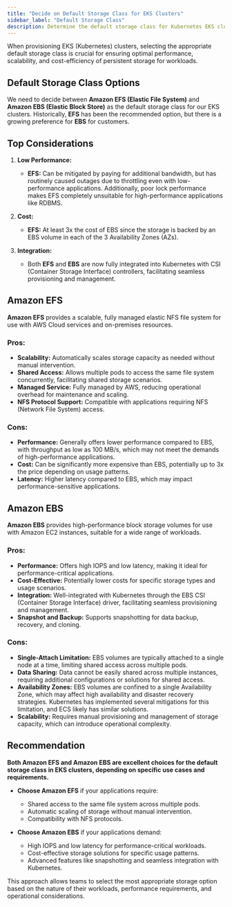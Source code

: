 ```yaml
---
title: "Decide on Default Storage Class for EKS Clusters"
sidebar_label: "Default Storage Class"
description: Determine the default storage class for Kubernetes EKS clusters
---
```


<Intro>
When provisioning EKS (Kubernetes) clusters, selecting the appropriate default storage class is crucial for ensuring optimal performance, scalability, and cost-efficiency of persistent storage for workloads.
</Intro>

## Default Storage Class Options

We need to decide between **Amazon EFS (Elastic File System)** and **Amazon EBS (Elastic Block Store)** as the default storage class for our EKS clusters. Historically, **EFS** has been the recommended option, but there is a growing preference for **EBS** for customers.

## Top Considerations

1. **Low Performance:**
   - **EFS:** Can be mitigated by paying for additional bandwidth, but has routinely caused outages due to throttling even with low-performance applications. Additionally, poor lock performance makes EFS completely unsuitable for high-performance applications like RDBMS.

2. **Cost:**
   - **EFS:** At least 3x the cost of EBS since the storage is backed by an EBS volume in each of the 3 Availability Zones (AZs).

3. **Integration:**
   - Both **EFS** and **EBS** are now fully integrated into Kubernetes with CSI (Container Storage Interface) controllers, facilitating seamless provisioning and management.

## Amazon EFS

**Amazon EFS** provides a scalable, fully managed elastic NFS file system for use with AWS Cloud services and on-premises resources.

### Pros:
- **Scalability:** Automatically scales storage capacity as needed without manual intervention.
- **Shared Access:** Allows multiple pods to access the same file system concurrently, facilitating shared storage scenarios.
- **Managed Service:** Fully managed by AWS, reducing operational overhead for maintenance and scaling.
- **NFS Protocol Support:** Compatible with applications requiring NFS (Network File System) access.

### Cons:
- **Performance:** Generally offers lower performance compared to EBS, with throughput as low as 100 MB/s, which may not meet the demands of high-performance applications.
- **Cost:** Can be significantly more expensive than EBS, potentially up to 3x the price depending on usage patterns.
- **Latency:** Higher latency compared to EBS, which may impact performance-sensitive applications.

## Amazon EBS

**Amazon EBS** provides high-performance block storage volumes for use with Amazon EC2 instances, suitable for a wide range of workloads.

### Pros:
- **Performance:** Offers high IOPS and low latency, making it ideal for performance-critical applications.
- **Cost-Effective:** Potentially lower costs for specific storage types and usage scenarios.
- **Integration:** Well-integrated with Kubernetes through the EBS CSI (Container Storage Interface) driver, facilitating seamless provisioning and management.
- **Snapshot and Backup:** Supports snapshotting for data backup, recovery, and cloning.

### Cons:
- **Single-Attach Limitation:** EBS volumes are typically attached to a single node at a time, limiting shared access across multiple pods.
- **Data Sharing:** Data cannot be easily shared across multiple instances, requiring additional configurations or solutions for shared access.
- **Availability Zones:** EBS volumes are confined to a single Availability Zone, which may affect high availability and disaster recovery strategies. Kubernetes has implemented several mitigations for this limitation, and ECS likely has similar solutions.
- **Scalability:** Requires manual provisioning and management of storage capacity, which can introduce operational complexity.

## Recommendation

**Both Amazon EFS and Amazon EBS are excellent choices for the default storage class in EKS clusters, depending on specific use cases and requirements.**

- **Choose Amazon EFS** if your applications require:
  - Shared access to the same file system across multiple pods.
  - Automatic scaling of storage without manual intervention.
  - Compatibility with NFS protocols.

- **Choose Amazon EBS** if your applications demand:
  - High IOPS and low latency for performance-critical workloads.
  - Cost-effective storage solutions for specific usage patterns.
  - Advanced features like snapshotting and seamless integration with Kubernetes.

This approach allows teams to select the most appropriate storage option based on the nature of their workloads, performance requirements, and operational considerations.

